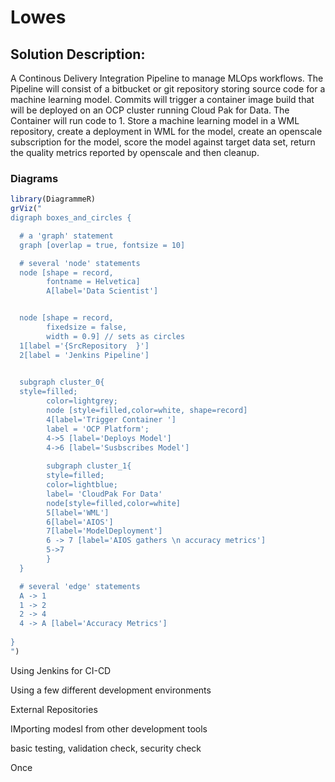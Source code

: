 # Lowes

## Solution Description:

A Continous Delivery Integration Pipeline to manage MLOps workflows. The Pipeline will consist of a bitbucket or git repository storing source code for a machine learning model. Commits will trigger a container image build that will be deployed on an OCP cluster running Cloud Pak for Data. The Container will run code to 1. Store a machine learning model in a WML repository, create a deployment in WML for the model, create an openscale subscription for the model, score the model against target data set, return the quality metrics reported by openscale and then cleanup. 

### Diagrams

```r
library(DiagrammeR)
grViz("
digraph boxes_and_circles {

  # a 'graph' statement
  graph [overlap = true, fontsize = 10]

  # several 'node' statements
  node [shape = record,
        fontname = Helvetica]
        A[label='Data Scientist']


  node [shape = record,
        fixedsize = false,
        width = 0.9] // sets as circles
  1[label ='{SrcRepository  }']
  2[label = 'Jenkins Pipeline']

  
  subgraph cluster_0{
  style=filled;
		color=lightgrey;
		node [style=filled,color=white, shape=record]
		4[label='Trigger Container ']
		label = 'OCP Platform';
		4->5 [label='Deploys Model']
		4->6 [label='Susbscribes Model']
		
		subgraph cluster_1{
		style=filled;
		color=lightblue;
		label= 'CloudPak For Data'
		node[style=filled,color=white]
		5[label='WML']
		6[label='AIOS']
		7[label='ModelDeployment']
		6 -> 7 [label='AIOS gathers \n accuracy metrics']
		5->7
		}
  }

  # several 'edge' statements
  A -> 1
  1 -> 2
  2 -> 4 
  4 -> A [label='Accuracy Metrics']
  
}
")

```



Using Jenkins for CI-CD

Using a few different development environments

External Repositories

IMporting modesl from other development tools

basic testing, validation check, security check

Once 
